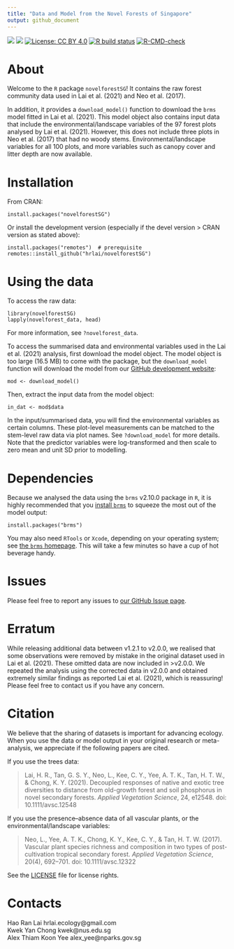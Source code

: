 ```yaml
---
title: "Data and Model from the Novel Forests of Singapore"
output: github_document
---
```


<!-- README.md is generated from README.Rmd. Please edit that file -->

<!-- badges: start -->
[![](https://www.r-pkg.org/badges/version/novelforestSG?color=orange)](https://cran.r-project.org/package=novelforestSG)
[![](https://img.shields.io/badge/devel%20version-2.1.0-orange.svg)](https://github.com/hrlai/novelforestSG)
[![License: CC
BY 4.0](https://img.shields.io/badge/license-CC%20BY%204.0-blue.svg)](https://github.com/hrlai/novelforestSG/blob/master/LICENSE.md)
[![R build
status](https://github.com/hrlai/novelforestSG/workflows/R-CMD-check/badge.svg)](https://github.com/hrlai/novelforestSG/actions)
[![R-CMD-check](https://github.com/hrlai/novelforestSG/actions/workflows/R-CMD-check.yaml/badge.svg)](https://github.com/hrlai/novelforestSG/actions/workflows/R-CMD-check.yaml)
<!-- badges: end -->

# About

Welcome to the `R` package `novelforestSG`! It contains the raw forest community data used in Lai et al. (2021) and Neo et al. (2017).

In addition, it provides a `download_model()` function to download the `brms` model fitted in Lai et al. (2021). This model object also contains input data that include the environmental/landscape variables of the 97 forest plots analysed by Lai et al. (2021). However, this does not include three plots in Neo et al. (2017) that had no woody stems. Environmental/landscape variables for all 100 plots, and more variables such as canopy cover and litter depth are now available.

# Installation

From CRAN:
```
install.packages("novelforestSG")
```
Or install the development version (especially if the devel version > CRAN version as stated above):
```
install.packages("remotes")  # prerequisite
remotes::install_github("hrlai/novelforestSG")
```

# Using the data

To access the raw data:
```
library(novelforestSG)
lapply(novelforest_data, head)
```
For more information, see `?novelforest_data`.

To access the summarised data and environmental variables used in the Lai et al. (2021) analysis, first download the model object. The model object is too large (16.5 MB) to come with the package, but the `download_model` function will download the model from our [GitHub development website](https://github.com/hrlai/novelforestSG):
```
mod <- download_model()
```
Then, extract the input data from the model object:
```
in_dat <- mod$data
```
In the input/summarised data, you will find the environmental variables as certain columns. These plot-level measurements can be matched to the stem-level raw data via plot names. See `?download_model` for more details. Note that the predictor variables were log-transformed and then scale to zero mean and unit SD prior to modelling.

# Dependencies

Because we analysed the data using the `brms` v2.10.0 package in `R`, it is highly recommended that you [install `brms`](https://github.com/paul-buerkner/brms) to squeeze the most out of the model output:
```
install.packages("brms")
```
You may also need `RTools` or `Xcode`, depending on your operating system; see [the `brms` homepage](https://github.com/paul-buerkner/brms#user-content-how-do-i-install-brms). This will take a few minutes so have a cup of hot beverage handy.

# Issues

Please feel free to report any issues to [our GitHub Issue page](https://github.com/hrlai/novelforestSG/issues).

# Erratum

While releasing additional data between v1.2.1 to v2.0.0, we realised that some observations were removed by mistake in the original dataset used in Lai et al. (2021). These omitted data are now included in >v2.0.0. We repeated the analysis using the corrected data in v2.0.0 and obtained extremely similar findings as reported Lai et al. (2021), which is reassuring! Please feel free to contact us if you have any concern.

# Citation

We believe that the sharing of datasets is important for advancing ecology. When you use the data or model output in your original research or meta-analysis, we appreciate if the following papers are cited.

If you use the trees data:

> Lai, H. R., Tan, G. S. Y., Neo, L., Kee, C. Y., Yee, A. T. K., Tan, H. T. W., & Chong, K. Y. (2021). Decoupled responses of native and exotic tree diversities to distance from old-growth forest and soil phosphorus in novel secondary forests. *Applied Vegetation Science*, 24, e12548. doi: 10.1111/avsc.12548

If you use the presence--absence data of all vascular plants, or the environmental/landscape variables: 

> Neo, L., Yee, A. T. K., Chong, K. Y., Kee, C. Y., & Tan, H. T. W. (2017). Vascular plant species richness and composition in two types of post-cultivation tropical secondary forest. *Applied Vegetation Science*, 20(4), 692--701. doi: 10.1111/avsc.12322

See the [LICENSE](https://github.com/hrlai/novelforestSG/blob/master/LICENSE.md) file for license rights.

# Contacts

Hao Ran Lai hrlai.ecology@gmail.com \
Kwek Yan Chong kwek@nus.edu.sg \
Alex Thiam Koon Yee alex_yee@nparks.gov.sg

